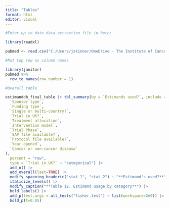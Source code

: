 ```yaml
---
title: "Tables"
format: html
editor: visual
---
```


```r

#Enter up to date data extraction file in here:

library(readxl)

pubmed <- read.csv("C:/Users/jskinner/OneDrive - The Institute of Cancer Research/Desktop/Jack/LCD/Sabine-Dreibe-PhD-Project/dataextract_15.04.25.csv", header=FALSE, comment.char="#")

#Put top row as column names

library(janitor)
pubmed %>%
  row_to_names(row_number = 1)


```

```r





#Overall table

estimanddb_final_table |> tbl_summary(by = `Estimands used?`, include = c(
  `Sponsor type`, 
  `Funding type`, 
  `Single or multi-country?`, 
  `Trial in UK?`, 
  `Treatment allocation`, 
  `Intervention model`, 
  `Trial Phase`, 
  `SAP file available?`, 
  `Protocol file available?`, 
  `Year opened`, 
  `Cancer or non-cancer disease`
),
  percent = "row",
  type = `Trial in UK?` ~ "categorical") |>
  add_n() |>
  add_overall(last=TRUE) |>
  modify_spanning_header(c("stat_1", "stat_2") ~ "**Estimand's used?**") |>
  italicize_levels() |>
  modify_caption("**Table 12. Estimand usage by category**") |>
  bold_labels() |>
  add_p(test.args = all_tests("fisher.test") ~ list(workspace=2e9)) |>
  bold_p(t=0.05)

```

